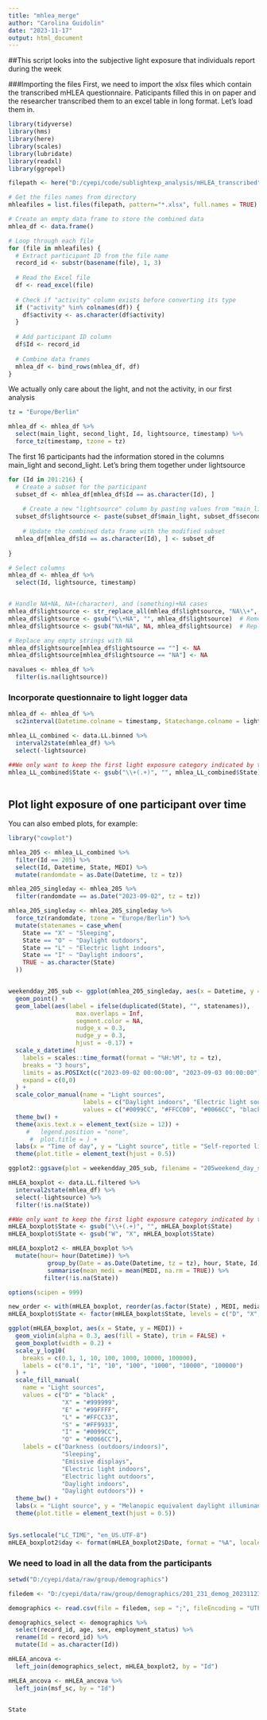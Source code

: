 ---
title: "mhlea_merge"
author: "Carolina Guidolin"
date: "2023-11-17"
output: html_document
---



##This script looks into the subjective light exposure that individuals report during the week

###Importing the files
First, we need to import the xlsx files which contain the transcribed mHLEA questionnaire. Paticipants filled this in on paper and the researcher transcribed them to an excel table in long format. Let's load them in.

```{r}
library(tidyverse)
library(hms)
library(here)
library(scales)
library(lubridate)
library(readxl)
library(ggrepel)
```


```{r cars}
filepath <- here("D:/cyepi/code/sublightexp_analysis/mHLEA_transcribed")

# Get the files names from directory
mhleafiles = list.files(filepath, pattern="*.xlsx", full.names = TRUE)

# Create an empty data frame to store the combined data
mhlea_df <- data.frame()

# Loop through each file
for (file in mhleafiles) {
  # Extract participant ID from the file name
  record_id <- substr(basename(file), 1, 3)
  
  # Read the Excel file
  df <- read_excel(file)
  
  # Check if "activity" column exists before converting its type
  if ("activity" %in% colnames(df)) {
    df$activity <- as.character(df$activity)
  }
  
  # Add participant ID column
  df$Id <- record_id
  
  # Combine data frames
  mhlea_df <- bind_rows(mhlea_df, df)
}
```
We actually only care about the light, and not the activity, in our first analysis
```{r}
tz = "Europe/Berlin"

mhlea_df <- mhlea_df %>%
  select(main_light, second_light, Id, lightsource, timestamp) %>%
  force_tz(timestamp, tzone = tz)
```


The first 16 participants had the information stored in the columns main_light and second_light. Let's bring them together under lightsource

```{r}
for (Id in 201:216) {
  # Create a subset for the participant
  subset_df <- mhlea_df[mhlea_df$Id == as.character(Id), ]
  
    # Create a new "lightsource" column by pasting values from "main_light" and "second_light"
  subset_df$lightsource <- paste(subset_df$main_light, subset_df$second_light, sep = "+")
    
    # Update the combined data frame with the modified subset
  mhlea_df[mhlea_df$Id == as.character(Id), ] <- subset_df
  
}

# Select columns
mhlea_df <- mhlea_df %>%
  select(Id, lightsource, timestamp)


# Handle NA+NA, NA+(character), and (something)+NA cases
mhlea_df$lightsource <- str_replace_all(mhlea_df$lightsource, "NA\\+", "")  # Remove NA+ part
mhlea_df$lightsource <- gsub("\\+NA", "", mhlea_df$lightsource)  # Remove +NA part
mhlea_df$lightsource <- gsub("NA+NA", NA, mhlea_df$lightsource)  # Replace NA+NA with NA

# Replace any empty strings with NA
mhlea_df$lightsource[mhlea_df$lightsource == ""] <- NA
mhlea_df$lightsource[mhlea_df$lightsource == "NA"] <- NA

navalues <- mhlea_df %>%
  filter(is.na(lightsource))
```


### Incorporate questionnaire to light logger data 
```{r}

mhlea_df <- mhlea_df %>%
  sc2interval(Datetime.colname = timestamp, Statechange.colname = lightsource, full = FALSE, length.restriction = 60*60*24) 

mhlea_LL_combined <- data.LL.binned %>%
  interval2state(mhlea_df) %>%
  select(-lightsource)

##We only want to keep the first light exposure category indicated by the participants 
mhlea_LL_combined$State <- gsub("\\+(.+)", "", mhlea_LL_combined$State)
                    
```

## Plot light exposure of one participant over time

You can also embed plots, for example:

```{r pressure, echo=FALSE}
library("cowplot")

mhlea_205 <- mhlea_LL_combined %>%
  filter(Id == 205) %>%
  select(Id, Datetime, State, MEDI) %>%
  mutate(randomdate = as.Date(Datetime, tz = tz))

mhlea_205_singleday <- mhlea_205 %>%
  filter(randomdate == as.Date("2023-09-02", tz = tz))

mhlea_205_singleday <- mhlea_205_singleday %>%
  force_tz(randomdate, tzone = "Europe/Berlin") %>%
  mutate(statenames = case_when(
    State == "X" ~ "Sleeping",
    State == "O" ~ "Daylight outdoors",
    State == "L" ~ "Electric light indoors",
    State == "I" ~ "Daylight indoors",
    TRUE ~ as.character(State)
  ))


weekendday_205_sub <- ggplot(mhlea_205_singleday, aes(x = Datetime, y = State, color = State)) +
  geom_point() +
  geom_label(aes(label = ifelse(duplicated(State), "", statenames)),
                   max.overlaps = Inf,
                   segment.color = NA,
                   nudge_x = 0.3,
                   nudge_y = 0.3,
                   hjust = -0.17) +
  scale_x_datetime(
    labels = scales::time_format(format = "%H:%M", tz = tz),
    breaks = "3 hours",
    limits = as.POSIXct(c("2023-09-02 00:00:00", "2023-09-03 00:00:00"), tz = tz),
    expand = c(0,0)
  ) +
  scale_color_manual(name = "Light sources",
                     labels = c("Daylight indoors", "Electric light source indoors", "Daylight outdoors", "Sleeping"),
                     values = c("#0099CC", "#FFCC00", "#0066CC", "black")) +
  theme_bw() +
  theme(axis.text.x = element_text(size = 12)) +
     #   legend.position = "none",
      #  plot.title = ) +
  labs(x = "Time of day", y = "Light source", title = "Self-reported light exposure over a "~italic(weekend)~" day") +
  theme(plot.title = element_text(hjust = 0.5))

```

```{r}
ggplot2::ggsave(plot = weekendday_205_sub, filename = "205weekend_day_sub.png", width = 7, height = 4, dpi = 600, bg = "white")
```

```{r}
mHLEA_boxplot <- data.LL.filtered %>%
  interval2state(mhlea_df) %>%
  select(-lightsource) %>%
  filter(!is.na(State))

##We only want to keep the first light exposure category indicated by the participants 
mHLEA_boxplot$State <- gsub("\\+(.+)", "", mHLEA_boxplot$State)
mHLEA_boxplot$State <- gsub("W", "X", mHLEA_boxplot$State)

mHLEA_boxplot2 <- mHLEA_boxplot %>%
  mutate(hour= hour(Datetime)) %>%
           group_by(Date = as.Date(Datetime, tz = tz), hour, State, Id) %>%
           summarise(mean_medi = mean(MEDI, na.rm = TRUE)) %>%
          filter(!is.na(State))

options(scipen = 999)

new_order <- with(mHLEA_boxplot, reorder(as.factor(State) , MEDI, median , na.rm=T))
mHLEA_boxplot$State <- factor(mHLEA_boxplot$State, levels = c("D", "X", "E", "L", "S", "I", "O"))

ggplot(mHLEA_boxplot, aes(x = State, y = MEDI)) +
  geom_violin(alpha = 0.3, aes(fill = State), trim = FALSE) + 
  geom_boxplot(width = 0.2) +
  scale_y_log10(
    breaks = c(0.1, 1, 10, 100, 1000, 10000, 100000),
    labels = c("0.1", "1", "10", "100", "1000", "10000", "100000")
  ) +
  scale_fill_manual(
    name = "Light sources",
    values = c("D" = "black" ,
               "X" = "#999999",
               "E" = "#99FFFF",
               "L" = "#FFCC33",
               "S" = "#FF9933",
               "I" = "#0099CC",
               "O" = "#0066CC"),
    labels = c("Darkness (outdoors/indoors)",
               "Sleeping",
               "Emissive displays",
               "Electric light indoors",
               "Electric light outdoors",
               "Daylight indoors",
               "Daylight outdoors")) +
  theme_bw() +
  labs(x = "Light source", y = "Melanopic equivalent daylight illuminance (mEDI) [lux]", title = "Objective light exposure by self-reported light environment") + 
  theme(plot.title = element_text(hjust = 0.5))
  
```

```{r}
Sys.setlocale("LC_TIME", "en_US.UTF-8")
mHLEA_boxplot2$day <- format(mHLEA_boxplot2$Date, format = "%A", locale="English")
```

### We need to load in all the data from the participants
```{r}
setwd("D:/cyepi/data/raw/group/demographics")

filedem <- "D:/cyepi/data/raw/group/demographics/201_231_demog_20231123.csv"

demographics <- read.csv(file = filedem, sep = ";", fileEncoding = "UTF-8")

demographics_select <- demographics %>%
  select(record_id, age, sex, employment_status) %>%
  rename(Id = record_id) %>%
  mutate(Id = as.character(Id))

mHLEA_ancova <- 
  left_join(demographics_select, mHLEA_boxplot2, by = "Id")

mHLEA_ancova <- mHLEA_ancova %>%
  left_join(msf_sc, by = "Id")
  
```

```{r}
State
```

